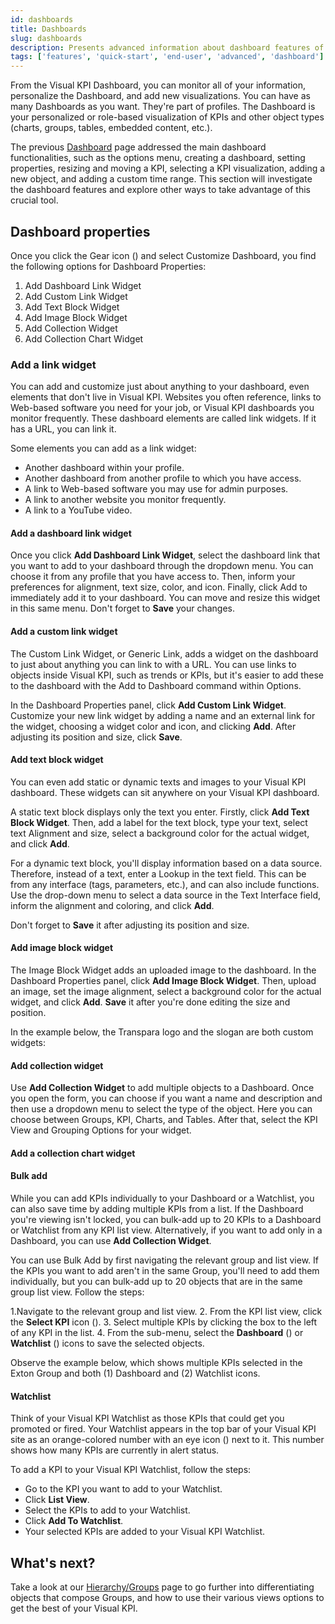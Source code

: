 ```yaml
---
id: dashboards
title: Dashboards
slug: dashboards
description: Presents advanced information about dashboard features of Visual KPIs software for an end user.
tags: ['features', 'quick-start', 'end-user', 'advanced', 'dashboard']
---
```



From the Visual KPI Dashboard, you can monitor all of your information, personalize the Dashboard, and add new visualizations. You can have as many Dashboards as you want. They're part of profiles. The Dashboard is your personalized or role-based visualization of KPIs and other object types (charts, groups, tables, embedded content, etc.).

The previous [Dashboard](/docs/end-user/basic-navigation/dashboards) page addressed the main dashboard functionalities, such as the options menu, creating a dashboard, setting properties, resizing and moving a KPI, selecting a KPI visualization, adding a new object, and adding a custom time range. This section will investigate the dashboard features and explore other ways to take advantage of this crucial tool.

## Dashboard properties

Once you click the Gear icon (<SvgFont icon="188"/>) and select Customize Dashboard, you find the following options for Dashboard Properties:

1. Add Dashboard Link Widget
2. Add Custom Link Widget
3. Add Text Block Widget
4. Add Image Block Widget
5. Add Collection Widget
6. Add Collection Chart Widget

<StylizedImage
  imgURL="img/docs/end-user/features/dashboards/features-dashboardproperties.png"
  alt="Dashboard Properties"
/>
 
### Add a link widget

You can add and customize just about anything to your dashboard, even elements that don't live in Visual KPI. Websites you often reference, links to Web-based software you need for your job, or Visual KPI dashboards you monitor frequently. These dashboard elements are called link widgets. If it has a URL, you can link it.

Some elements you can add as a link widget:

- Another dashboard within your profile.
- Another dashboard from another profile to which you have access.
- A link to Web-based software you may use for admin purposes.
- A link to another website you monitor frequently.
- A link to a YouTube video.

#### Add a dashboard link widget

Once you click **Add Dashboard Link Widget**, select the dashboard link that you want to add to your dashboard through the dropdown menu. You can choose it from any profile that you have access to. Then, inform your preferences for alignment, text size, color, and icon. Finally, click Add to immediately add it to your dashboard. You can move and resize this widget in this same menu. Don't forget to **Save** your changes.

<StylizedImage
  imgURL="img/docs/end-user/features/dashboards/features-dashboardlink.png"
  alt="Dashboard Link Widget"
/>

#### Add a custom link widget

The Custom Link Widget, or Generic Link, adds a widget on the dashboard to just about anything you can link to with a URL. You can use links to objects inside Visual KPI, such as trends or KPIs, but it's easier to add these to the dashboard with the Add to Dashboard command within Options.

In the Dashboard Properties panel, click **Add Custom Link Widget**. Customize your new link widget by adding a name and an external link for the widget, choosing a widget color and icon, and clicking **Add**. After adjusting its position and size, click **Save**.

<StylizedImage
  imgURL="img/docs/end-user/features/dashboards/features-externallink.png"
  alt="Custom Link Widget"
/>

#### Add text block widget

You can even add static or dynamic texts and images to your Visual KPI dashboard. These widgets can sit anywhere on your Visual KPI dashboard.

A static text block displays only the text you enter. Firstly, click **Add Text Block Widget**. Then, add a label for the text block, type your text, select text Alignment and size, select a background color for the actual widget, and click **Add**.

For a dynamic text block, you'll display information based on a data source. Therefore, instead of a text, enter a Lookup in the text field. This can be from any interface (tags, parameters, etc.), and can also include functions. Use the drop-down menu to select a data source in the Text Interface field, inform the alignment and coloring, and click **Add**.

Don't forget to **Save** it after adjusting its position and size.

<StylizedImage
  imgURL="img/docs/end-user/features/dashboards/feature-textblockwidget.png"
  alt="Text Block Widget"
/>

#### Add image block widget 

The Image Block Widget adds an uploaded image to the dashboard. In the Dashboard Properties panel, click **Add Image Block Widget**. Then, upload an image, set the image alignment, select a background color for the actual widget, and click **Add**. **Save** it after you're done editing the size and position.

<StylizedImage
  imgURL="img/docs/end-user/features/dashboards/feature-imageblockwidget.png"
  alt="Image Block Widget"
/>

In the example below, the Transpara logo and the slogan are both custom widgets:

<StylizedImage
  imgURL="img/docs/end-user/features/dashboards/feature-textimage-example2.png"
  alt="Image Block Widget Example"
/>

#### Add collection widget

Use **Add Collection Widget** to add multiple objects to a Dashboard. Once you open the form, you can choose if you want a name and description and then use a dropdown menu to select the type of the object. Here you can choose between Groups, KPI, Charts, and Tables. After that, select the KPI View and Grouping Options for your widget.

<StylizedImage
  imgURL="img/docs/end-user/features/dashboards/feature-collectionwidget.png"
  alt="Collection Widget"
/>

#### Add a collection chart widget

<StylizedImage
  imgURL="img/docs/end-user/features/dashboards/feature-collectionchartwidget.png"
  alt="Collection Chart Widget"
/>

#### Bulk add

While you can add KPIs individually to your Dashboard or a Watchlist, you can also save time by adding multiple KPIs from a list. If the Dashboard you're viewing isn't locked, you can bulk-add up to 20 KPIs to a Dashboard or Watchlist from any KPI list view. Alternatively, if you want to add only in a Dashboard, you can use **Add Collection Widget**.

You can use Bulk Add by first navigating the relevant group and list view. If the KPIs you want to add aren't in the same Group, you'll need to add them individually, but you can bulk-add up to 20 objects that are in the same group list view. Follow the steps:

1.Navigate to the relevant group and list view.
2. From the KPI list view, click the **Select KPI** icon (<SvgFont icon="153"/>).
3. Select multiple KPIs by clicking the box to the left of any KPI in the list.
4. From the sub-menu, select the **Dashboard** (<SvgFont icon="10"/>) or **Watchlist** (<SvgFont icon="183"/>) icons to save the selected objects.

Observe the example below, which shows multiple KPIs selected in the Exton Group and both (1) Dashboard and (2) Watchlist icons.

<StylizedImage
  imgURL="img/docs/end-user/features/dashboards/feature-bulkadd.png"
  alt="Bulk Add"
/>

#### Watchlist

Think of your Visual KPI Watchlist as those KPIs that could get you promoted or fired. Your Watchlist appears in the top bar of your Visual KPI site as an orange-colored number with an eye icon (<SvgFont icon="183"/>) next to it. This number shows how many KPIs are currently in alert status.

To add a KPI to your Visual KPI Watchlist, follow the steps:

- Go to the KPI you want to add to your Watchlist.
- Click **List View**.
- Select the KPIs to add to your Watchlist.
- Click **Add To Watchlist**.
- Your selected KPIs are added to your Visual KPI Watchlist.

## What's next?

Take a look at our [Hierarchy/Groups](groups) page to go further into differentiating objects that compose Groups, and how to use their various views options to get the best of your Visual KPI.